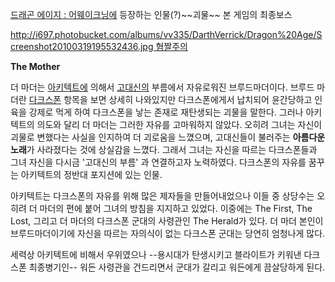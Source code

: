 [[드래곤 에이지 : 어웨이크닝]]에 등장하는 인물(?)~~괴물~~ 본 게임의 최종보스

[[http://i697.photobucket.com/albums/vv335/DarthVerrick/Dragon%20Age/Screenshot20100319195532436.jpg 혐짤주의]]

'''The Mother'''

더 마더는 [[아키텍트]]에 의해서 [[고대신]]의 부름에서 자유로워진 브루드마더이다. 브루드 마더란 [[다크스폰]] 항목을 보면 상세히 나와있지만 다크스폰에게서 납치되어 윤간당하고 인육을 강제로 먹게 하여 다크스폰을 낳는 존재로 재탄생되는 괴물을 말한다. 그러나 아키텍트의 의도와 달리 더 마더는 그러한 자유를 고마워하지 않았다. 오히려 그녀는 자신이 괴물로 변했다는 사실을 인지하여 더 괴로움을 느꼈으며, 고대신들이 불러주는 '''아름다운 노래'''가 사라졌다는 것에 상실감을 느꼈다. 그래서 그녀는 자신을 따르는 다크스폰들과 그녀 자신을 다시금 '고대신의 부름' 과 연결하고자 노력하였다. 다크스폰의 자유를 꿈꾸는 아키텍트의 정반대 포지션에 있는 인물.

아키텍트는 다크스폰의 자유를 위해 많은 제자들을 만들어내었으나 이들 중 상당수는 오히려 더 마더의 편에 붙어 그녀의 방침을 지지하고 있었다. 이중에는 The First, The Lost, 그리고 더 마더의 다크스폰 군대의 사령관인 The Herald가 있다. 더 마더 본인이 브루드마더이기에 자신을 따르는 자의식이 없는 다크스폰 군대는 당연히 엄청나게 많다.

세력상 아키텍트에 비해서 우위였으나 --용시대가 탄생시키고 블라이트가 키워낸 다크스폰 최종병기인-- 워든 사령관을 건드리면서 군대가 갈리고 워든에게 끔살당하게 된다.

